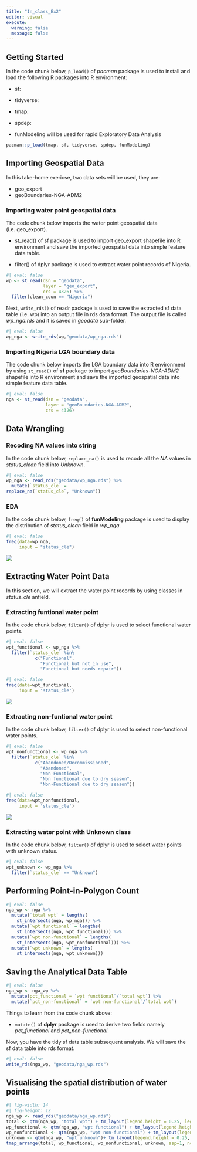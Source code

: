 ```yaml
---
title: "In_class_Ex2"
editor: visual
execute: 
  warning: false
  message: false
---
```


## Getting Started

In the code chunk below, `p_load()` of *pacman* package is used to install and load the following R packages into R environment:

-   sf:

-   tidyverse:

-   tmap:

-   spdep:

-   funModeling will be used for rapid Exploratory Data Analysis

```r
pacman::p_load(tmap, sf, tidyverse, spdep, funModeling)
```

## Importing Geospatial Data

In this take-home exericse, two data sets will be used, they are:

-   geo_export
-   geoBoundaries-NGA-ADM2

### Importing water point geospatial data

The code chunk below imports the water point geospatial data (i.e. geo_export).

-   st_read() of sf package is used to import geo_export shapefile into R environment and save the imported geospatial data into simple feature data table.

-   filter() of dplyr package is used to extract water point records of Nigeria.

```r
#| eval: false
wp <- st_read(dsn = "geodata",
              layer = "geo_export",
              crs = 4326) %>%
  filter(clean_coun == "Nigeria")
```

Next, `write_rds()` of readr package is used to save the extracted sf data table (i.e. wp) into an output file in rds data format. The output file is called *wp_nga.rds* and it is saved in *geodata* sub-folder.

```r
#| eval: false
wp_nga <- write_rds(wp,"geodata/wp_nga.rds")
```

### Importing Nigeria LGA boundary data

The code chunk below imports the LGA boundary data into R environment by using `st_read()` of **sf** package to import *geoBoundaries-NGA-ADM2* shapefile into R environment and save the imported geospatial data into simple feature data table.

```r
#| eval: false
nga <- st_read(dsn = "geodata",
               layer = "geoBoundaries-NGA-ADM2",
               crs = 4326)
```

## Data Wrangling

### Recoding NA values into string

In the code chunk below, `replace_na()` is used to recode all the *NA* values in *status_clean* field into *Unknown*.

```r
#| eval: false
wp_nga <- read_rds("geodata/wp_nga.rds") %>%
  mutate(`status_cle` = 
replace_na(`status_cle`, "Unknown"))
```

### EDA

In the code chunk below, `freq()` of **funModeling** package is used to display the distribution of *status_clean* field in *wp_nga*.

```r
#| eval: false
freq(data=wp_nga, 
     input = "status_cle")
```

![](images/Screenshot%202022-11-28%20at%2011.28.09%20PM.png)

## Extracting Water Point Data

In this section, we will extract the water point records by using classes in *status_cle* anfield.

### Extracting funtional water point

In the code chunk below, `filter()` of dplyr is used to select functional water points.

```r
#| eval: false
wpt_functional <- wp_nga %>%
  filter(`status_cle` %in%
           c("Functional", 
             "Functional but not in use",
             "Functional but needs repair"))
```

```r
#| eval: false
freq(data=wpt_functional, 
     input = 'status_cle')
```

![](images/Screenshot%202022-11-28%20at%2011.29.51%20PM.png)

### Extracting non-funtional water point

In the code chunk below, `filter()` of dplyr is used to select non-functional water points.

```r
#| eval: false
wpt_nonfunctional <- wp_nga %>%
  filter(`status_cle` %in%
           c("Abandoned/Decommissioned", 
             "Abandoned",
             "Non-Functional",
             "Non functional due to dry season",
             "Non-Functional due to dry season"))
```

```r
#| eval: false
freq(data=wpt_nonfunctional, 
     input = 'status_cle')
```

![](images/Screenshot%202022-11-28%20at%2011.30.49%20PM.png)

### Extracting water point with Unknown class

In the code chunk below, `filter()` of dplyr is used to select water points with unknown status.

```r
#| eval: false
wpt_unknown <- wp_nga %>%
  filter(`status_cle` == "Unknown")
```

## Performing Point-in-Polygon Count

```r
#| eval: false
nga_wp <- nga %>% 
  mutate(`total wpt` = lengths(
    st_intersects(nga, wp_nga))) %>%
  mutate(`wpt functional` = lengths(
    st_intersects(nga, wpt_functional))) %>%
  mutate(`wpt non-functional` = lengths(
    st_intersects(nga, wpt_nonfunctional))) %>%
  mutate(`wpt unknown` = lengths(
    st_intersects(nga, wpt_unknown)))
```

## Saving the Analytical Data Table

```r
#| eval: false
nga_wp <- nga_wp %>%
  mutate(pct_functional = `wpt functional`/`total wpt`) %>%
  mutate(`pct_non-functional` = `wpt non-functional`/`total wpt`) 
```

Things to learn from the code chunk above:

-   `mutate()` of **dplyr** package is used to derive two fields namely *pct_functional* and *pct_non-functional*.

Now, you have the tidy sf data table subsequent analysis. We will save the sf data table into rds format.

```r
#| eval: false
write_rds(nga_wp, "geodata/nga_wp.rds")
```

## Visualising the spatial distribution of water points

```r
#| fig-width: 14
#| fig-height: 12
nga_wp <- read_rds("geodata/nga_wp.rds")
total <- qtm(nga_wp, "total wpt") + tm_layout(legend.height = 0.25, legend.width = 0.35)
wp_functional <- qtm(nga_wp, "wpt functional") + tm_layout(legend.height = 0.25, legend.width = 0.35)
wp_nonfunctional <- qtm(nga_wp, "wpt non-functional") + tm_layout(legend.height = 0.25, legend.width = 0.35)
unknown <- qtm(nga_wp, "wpt unknown")+ tm_layout(legend.height = 0.25, legend.width = 0.35)
tmap_arrange(total, wp_functional, wp_nonfunctional, unknown, asp=1, ncol=2) 
```
